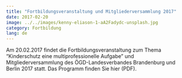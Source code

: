 ```yaml
---
title: "Fortbildungsveranstaltung und Mitgliederversammlung 2017"
date: 2017-02-20 
image: ../../images/kenny-eliason-1-aA2Fadydc-unsplash.jpg
category: Fortbildung
lang: de
---
```

Am 20.02.2017 findet die Fortbildungsveranstaltung zum Thema "Kinderschutz eine multiprofessionelle Aufgabe" und  Mitgliederversammlung des ÖGD-Landesverbandes Brandenburg und Berlin 2017 statt. Das Programm finden Sie hier (PDF).